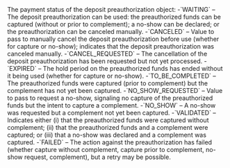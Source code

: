   

  
<ParamField body="PaymentStatus" type="string" required>     
The payment status of the deposit preauthorization object:  
-`WAITING` – The deposit preauthorization can be used: the preauthorized funds can be captured (without or prior to complement); a no-show can be declared; or the preauthorization can be canceled manually.  
-`CANCELED` – Value to pass to manually cancel the deposit preauthorization before use (whether for capture or no-show); indicates that the deposit preauthorization was canceled manually.  
-`CANCEL_REQUESTED` – The cancellation of the deposit preauthorization has been requested but not yet processed.  
-`EXPIRED` – The hold period on the preauthorized funds has ended without it being used (whether for capture or no-show).  
-`TO_BE_COMPLETED` – The preauthorized funds were captured (prior to complement) but the complement has not yet been captured.  
-`NO_SHOW_REQUESTED` – Value to pass to request a no-show, signaling no capture of the preauthorized funds but the intent to capture a complement.  
-`NO_SHOW` – A no-show was requested but a complement not yet been captured.  
-`VALIDATED` – Indicates either (i) that the preauthorized funds were captured without complement; (ii) that the preauthorized funds and a complement were captured; or (iii) that a no-show was declared and a complement was captured.  
-`FAILED` – The action against the preauthorization has failed (whether capture without complement, capture prior to complement, no-show request, complement), but a retry may be possible.   

<Expandable title="properties">  

</Expandable> 
</ParamField>
